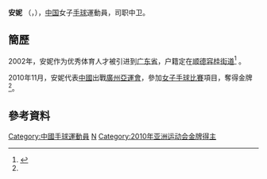 {{Infobox handball biography
| name                = 安妮
| image               = 
| fullname            =
| nationality         = {{PRC}}
| birth_date          = {{Birth date and age|1987|6|11}}<ref name="廣州亞運">[http://www.gz2010.cn/info/CHN_CHN/ZB/ZBB101A_HB@@@@@@@@@@@@@@@CHN_number=201455.html 2010年廣州亞運會官方網站 手球 - 安妮 - 简历]</ref>
| birth_place         = {{CHN}}
| height              = {{height|m=1.75}}<ref name="廣州亞運"/>
| weight              = {{weight|kg=75}}<ref name="廣州亞運"/>
| position            = 
| nickname            =
| currentclub         = 
| clubnumber          = 
| youthyears          = 
| youthclubs          = 
| years               = 
| clubs               = 
| nationalyears       = 
| nationalteam        = 
| nationalcaps(goals) = 
| title               =
| titleyears          =
| titleplace          =
| ntupdate            = 
| medaltable          = 
{{MedalCompetition | [[亞洲運動會|亞洲運動會]]}}
{{MedalGold | [[2010年亞洲運動會|2010年 廣州]] | [[2010年亞洲運動會手球比賽|女子隊際]]}}
}}
'''安妮''' （{{lang|en|'''AN Ni'''}}，{{bd|1987年|6月11日|catIdx=A}}），[[中国|中国]]女子[[手球|手球]]運動員，司职中卫。

==簡歷==
2002年，安妮作为优秀体育人才被引进到[[广东省|广东省]]，户籍定在[[顺德|顺德]][[容桂街道|容桂街道]]<ref>{{cite news|title=顺德手球新秀安妮家门大展身手|url=http://2010.dayoo.com/201011/15/91144_14471995.htm|newspaper=广州日报|date=2010-11-15|deadurl=yes|archiveurl=https://web.archive.org/web/20130110011049/http://2010.dayoo.com/201011/15/91144_14471995.htm|archivedate=2013-01-10|accessdate=2012-03-20}}</ref> 。

2010年11月，安妮代表[[2010年亞洲運動會中國代表團|中國]]出戰[[廣州|廣州]][[2010年亞洲運動會|亞運會]]，參加[[2010年亞洲運動會手球比賽|女子手球比賽]]項目，奪得金牌<ref name="廣州亞運"/>。

==參考資料==
{{reflist}}

{{DEFAULTSORT:AN, Ni}}
[[Category:中國手球運動員|Category:中國手球運動員]]
[[Category:安姓|N]]
[[Category:2010年亚洲运动会金牌得主|Category:2010年亚洲运动会金牌得主]]